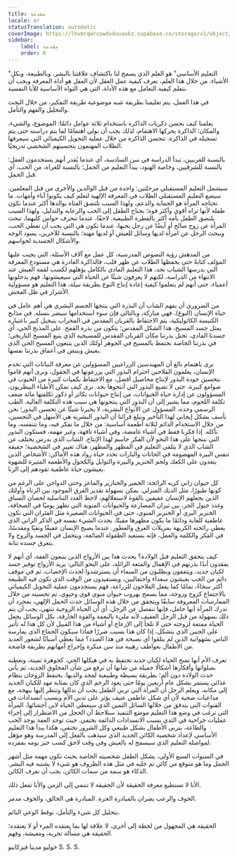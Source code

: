 ```yaml
---
title: مقدمة
locale: ar
statusTranslation: automatic
coverImage: https://lhvmrqwrcowdvduuaukz.supabase.co/storage/v1/object/public/strapi-uploads/small_cover-educacion-fundamental.webp-2d51a7828a2b1309555be27f7e2a61a0.webp
sidebar:
    label: مقدمة
    order: 0
---
```

"التعليم الأساسي" هو العلم الذي يسمح لنا باكتشاف علاقتنا بالبشر، وبالطبيعة، وبكل الأشياء. من خلال هذا العلم، نعرف كيفية عمل العقل لأن العقل هو أداة المعرفة ويجب أن نتعلم كيفية التعامل مع هذه الأداة، التي هي النواة الأساسية للأنا النفسية.

في هذا العمل، يتم تعليمنا بطريقة شبه موضوعية طريقة التفكير، من خلال البحث والتحليل والفهم والتأمل.

يعلمنا كيف نحسن ذكريات الذاكرة باستخدام ثلاثة عوامل دائمًا: الموضوع، والشيء، والمكان؛ الذاكرة يحركها الاهتمام، لذلك يجب أن نولي اهتمامًا لما يتم دراسته حتى يتم تسجيله في الذاكرة. تتحسن الذاكرة من خلال عملية التحويل الكيميائي التي سيعرفها الطلاب المهتمون بتحسينهم الشخصي تدريجيًا.

بالنسبة للغربيين، تبدأ الدراسة في سن السادسة، أي عندما يُقدر أنهم يستخدمون العقل؛ بالنسبة للشرقيين، وخاصة الهنود، يبدأ التعليم من الحمل؛ بالنسبة للغزاة، من الحب، أي قبل الحمل.

سيشمل التعليم المستقبلي مرحلتين: واحدة من قبل الوالدين والأخرى من قبل المعلمين. سيضع التعليم المستقبلي الطلاب في المعرفة الإلهية لتعلم كيف يكونوا آباء وأمهات. ما تحتاجه المرأة هو الحماية والدعم، ولهذا السبب تلتصق الفتاة بوالدها أكثر عندما تكون طفلة لأنها تراه أقوى وأكثر قوة؛ يحتاج الطفل إلى الحب والرعاية والتدليل، ولهذا السبب يلتصق الطفل بأمه أكثر بالفطرة الطبيعية. لاحقًا، عندما تنحرف حواس كليهما، تبحث المرأة عن زوج صالح أو أيضًا عن رجل يحبها، عندما تكون هي التي يجب أن تعطي الحب، ويبحث الرجل عن امرأة لديها وسائل للعيش أو لديها مهنة؛ بالنسبة للآخرين، يسود الوجه والأشكال الجسدية لحواسهم.

من المدهش رؤية النصوص المدرسية، كل عمل مع آلاف الأسئلة، التي يجيب عليها المؤلف كتابةً حتى يحفظها الطلاب عن ظهر قلب، فالذاكرة الغادرة هي مستودع المعرفة التي يدرسها الشباب بجد، هذا التعليم المادي بالكامل يؤهلهم لكسب لقمة العيش عند الانتهاء من الدراسة، لكنهم لا يعرفون شيئًا عن الحياة التي سيعيشونها، فهم يدخلونها أعمياء، حتى أنهم لم يتعلموا كيفية إعادة إنتاج النوع بطريقة نبيلة، هذا التعليم هو مسؤولية الأشرار في ظل الفحش.

من الضروري أن يفهم الشاب أن البذرة التي ينتجها الجسم البشري هي أهم عامل في حياة الإنسان (النوع)، فهي مباركة، وبالتالي فإن سوء استخدامها سيضر بنسله. في مذابح الكنيسة الكاثوليكية، يتم الاحتفاظ بالقربان المقدس في المحراب بتبجيل كبير باعتباره يمثل جسد المسيح، هذا الشكل المقدس؛ يتكون من بذرة القمح. على المذبح الحي، أي جسدنا المادي، تحتل بذرتنا مكان القربان المقدس للمسيحية الذي يتبع المسيح التاريخي؛ في بذرتنا الخاصة نحتفظ بالمسيح في الجوهر أولئك الذين يتبعون المسيح الحي الذي يعيش وينبض في أعماق بذرتنا نفسها.

نرى باهتمام بالغ أن المهندسين الزراعيين المسؤولين عن معرفة النباتات التي تخدم الإنسان، يعلمون الفلاحين احترام البذور التي يزرعونها في الحقول، ونرى أنهم قاموا بتحسين جودة البذور لإنتاج محاصيل أفضل، مع الاحتفاظ بكميات كبيرة من الحبوب في صوامع كبيرة، حتى لا تضيع البذور التي أنتجوها بجد. نرى كيف تمكن الأطباء البيطريون، المسؤولون عن إدارة حياة الحيوانات، من إنتاج حيوانات تكاثر أو ذكور تكلفتها مائة ضعف تكلفة اللحوم، مما يشير إلى أن البذور التي ينتجونها هي سبب هذه التكلفة العالية. الطب الرسمي وحده، المسؤول عن الأنواع البشرية، لا يخبرنا شيئًا عن تحسين البذور؛ نحن نأسف بشكل إيجابي لهذا التأخير ونبلغ قرائنا أن البذور البشرية هي الأسهل في التحسين، من خلال الاستخدام الدائم لثلاثة أطعمة أساسية: من خلال ما نفكر فيه، وما نتنفسه، وما نأكله. إذا فكرنا فقط في أشياء غامضة، وفي أشياء تافهة، وغير مهمة، فستكون البذور التي ننتجها على هذا النحو لأن الفكر حاسم لهذا الإنتاج. الشاب الذي يدرس يختلف عن الشاب الذي لا يتلقى التعليم في المظهر والمظهر، هناك تغيير في الشخصية؛ حقيقة تنفس البيرة المهضومة في الحانات والبارات تحدد حياة رواد هذه الأماكن: الأشخاص الذين يتغذون على الكعك ولحم الخنزير والبيرة والتوابل والكحول والأطعمة المثيرة للشهوة يعيشون حياة عاطفية تقودهم إلى الزنا.

كل حيوان زاني كريه الرائحة: الحمير والخنازير والماعز وحتى الدواجن على الرغم من كونها طيورًا، مثل الديك المنزلي. يمكن بسهولة تقدير الفرق الموجود بين الزناة وأولئك الذين يجعلهم الإنسان عفيفين بالقوة لاستغلالهم، لاحظ الغدد التناسلية لحصان السباق وغدد خيول الجر، بين ثيران المصارعة والحيوانات المنوية التي تظهر يوميًا في الصحافة، الخنزير البري أو الخنزير المنوي، حتى في الحيوانات الصغيرة مثل الفئران التي تكون عاطفية للغاية ودائمًا ما يكون مظهرها مقيتًا، يحدث الشيء نفسه في الذكر الزاني الذي يغطي رائحته الكريهة بمزيلات العرق والعطور. عندما يصبح الإنسان عفيفًا ونقيًا ومقدسًا، في الفكر والكلمة والعمل، فإنه يستعيد الطفولة الضائعة، ويتجمل في الجسد والروح ولا يتعرق جسده نتانة.

كيف يتحقق التعليم قبل الولادة؟ يحدث هذا بين الأزواج الذين يتبعون العفة، أي أنهم لا يفقدون أبدًا بذرتهم في الإهمال والمتعة الزائلة، على النحو التالي: يريد الأزواج توفير جسد لكيان جديد، ويتفقون ويطلبون من السماء أن يسترشدوا لحدث الإخصاب، ثم في موقف دائم من الحب يعيشون سعداء واحتفاليين، ويستفيدون من الوقت الذي تكون فيه الطبيعة أكثر سخاءً، تمامًا كما يفعل الفلاحون للزراعة، فهم يستخدمون عملية التحويل الكيميائي بالاجتماع كزوج وزوجة، مما يسمح بهروب حيوان منوي قوي وحيوي، تم تحسينه من خلال الممارسات المعروفة سابقًا ويتحقق من خلال هذه الوسائل حدث الحمل الإلهي، بمجرد أن تدرك المرأة أنها حامل، فإنها تنفصل عن الرجل، أي أن الحياة الزوجية تنتهي، يجب أن يتم ذلك بسهولة من قبل الرجل العفيف لأنه مليء بالنعمة والقوة الخارقة، بكل الوسائل يجعل الحياة ممتعة لزوجته حتى لا تلجأ إلى الإزعاج أو أشياء من هذا القبيل لأن كل هذا له تأثير على الجنين الذي يتشكل، إذا كان هذا يسبب ضررًا فماذا سيكون الجماع الذي يمارسه الناس بشهوانية الذين لم يتلقوا أي نصيحة في هذا الصدد؟ مما يعطي أسبابًا لشعور العديد من الأطفال بعواطف رهيبة منذ سن مبكرة وإحراج أمهاتهم بطريقة فاضحة.

تعرف الأم أنها تمنح الحياة لكيان جديد تحتفظ به في هيكلها الحي، كجوهرة ثمينة، وتعطيه بصلواتها وأفكارها أشكالًا جميلة من شأنها أن ترفع من شأن المخلوق الجديد، ثم يأتي حدث الولادة دون ألم؛ بطريقة بسيطة وطبيعية لمجد والديها. يحتفظ الزوجان بنظام غذائي يستمر بشكل عام أربعين يومًا حتى يعود الرحم الذي كان بمثابة مهد للكيان الجديد إلى مكانه، ويعلم الرجل أن المرأة التي تربي الطفل يجب أن تدللها وتنظر إليها ببهجة، مع مداعبات صحية لأن أي شكل عاطفي عنيف يؤثر على ثديي الأم ويسبب انسدادات في القنوات التي يتدفق من خلالها السائل الثمين الذي سيعطي الحياة لابن أحشائها، المرأة التي ترغب في وضع هذا التعليم موضع التنفيذ ستلاحظ أن الخجل من الاضطرار إلى إجراء عمليات جراحية في الثدي بسبب الانسدادات الدائمة يختفي. حيث توجد العفة يوجد الحب والطاعة، يتربى الأطفال بشكل طبيعي وكل الشرور تختفي، هكذا يبدأ هذا التعليم الأساسي لإعداد شخصية الكائن الجديد الذي سيذهب بالفعل إلى المدرسة وهو مؤهل لمواصلة التعليم الذي سيسمح له بالعيش وفي وقت لاحق كسب خبز يومه بمفرده.

في السنوات السبع الأولى، يشكل الطفل شخصيته الخاصة بحيث تكون مهمة مثل أشهر الحمل وما هو متوقع من كائن تم جلبه في مثل هذه الظروف هو شيء لا يشتبه فيه البشر. الذكاء هو سمة من سمات الكائن، يجب أن نعرف الكائن.

الأنا لا تستطيع معرفة الحقيقة لأن الحقيقة لا تنتمي إلى الزمن والأنا تفعل ذلك.

الخوف والرعب يضران بالمبادرة الحرة. المبادرة هي الخالق، والخوف مدمر.

بتحليل كل شيء والتأمل، نوقظ الوعي النائم.

الحقيقة هي المجهول من لحظة إلى أخرى، لا علاقة لها بما يعتقده المرء أو لا يعتقده؛ الحقيقة هي مسألة تجربة، ومعيشة، وفهم.

خوليو مدينا فيزكاينو
S. S. S.

